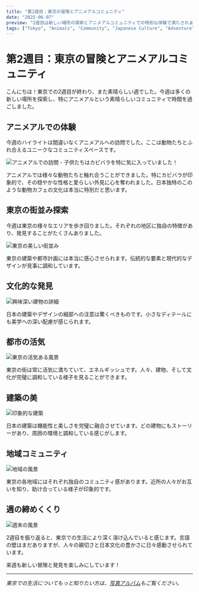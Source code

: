 ```yaml
---
title: "第2週目：東京の冒険とアニメアルコミュニティ"
date: "2025-06-07"
preview: "2週目は新しい場所の探索とアニメアルコミュニティでの特別な体験で満たされました。"
tags: ["Tokyo", "Animals", "Community", "Japanese Culture", "Adventure"]
---
```


# 第2週目：東京の冒険とアニメアルコミュニティ

こんにちは！東京での2週目が終わり、また素晴らしい週でした。今週は多くの新しい場所を探索し、特にアニメアルという素晴らしいコミュニティで時間を過ごしました。

## アニメアルでの体験

今週のハイライトは間違いなくアニメアルへの訪問でした。ここは動物たちとふれ合えるユニークなコミュニティスペースです。

![アニメアルでの訪問 - 子供たちはカピバラを特に気に入っていました！](/images/week-two-img/animeal.jpg)

アニメアルでは様々な動物たちと触れ合うことができました。特にカピバラが印象的で、その穏やかな性格と愛らしい外見に心を奪われました。日本独特のこのような動物カフェの文化は本当に特別だと思います。

## 東京の街並み探索

今週は東京の様々なエリアを歩き回りました。それぞれの地区に独自の特徴があり、発見することがたくさんありました。

![東京の美しい街並み](/images/week-two-img/IMG_8997.jpg)

東京の建築や都市計画には本当に感心させられます。伝統的な要素と現代的なデザインが見事に調和しています。

## 文化的な発見

![興味深い建物の詳細](/images/week-two-img/IMG_9070.jpg)

日本の建築やデザインの細部への注意は驚くべきものです。小さなディテールにも美学への深い配慮が感じられます。

## 都市の活気

![東京の活気ある風景](/images/week-two-img/IMG_9092.jpg)

東京の街は常に活気に満ちていて、エネルギッシュです。人々、建物、そして文化が完璧に調和している様子を見ることができます。

## 建築の美

![印象的な建築](/images/week-two-img/IMG_9128.jpg)

日本の建築は機能性と美しさを完璧に融合させています。どの建物にもストーリーがあり、周囲の環境と調和している感じがします。

## 地域コミュニティ

![地域の風景](/images/week-two-img/IMG_9144.jpg)

東京の各地域にはそれぞれ独自のコミュニティ感があります。近所の人々がお互いを知り、助け合っている様子が印象的です。

## 週の締めくくり

![週末の風景](/images/week-two-img/IMG_9149.jpg)

2週目を振り返ると、東京での生活により深く溶け込んでいると感じます。言語の壁はまだありますが、人々の親切さと日本文化の豊かさに日々感動させられています。

来週も新しい冒険と発見を楽しみにしています！

---

*東京での生活についてもっと知りたい方は、[写真アルバム](https://flic.kr/s/aHBqjCgaGe)もご覧ください。*